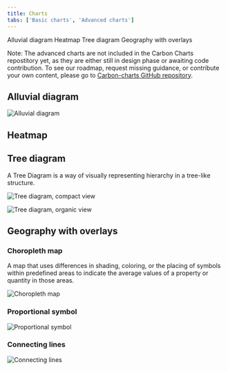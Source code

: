 ```yaml
---
title: Charts
tabs: ['Basic charts', 'Advanced charts']
---
```


<AnchorLinks>

<AnchorLink>Alluvial diagram</AnchorLink>
<AnchorLink>Heatmap</AnchorLink>
<AnchorLink>Tree diagram</AnchorLink>
<AnchorLink>Geography with overlays</AnchorLink>

</AnchorLinks>

<InlineNotificaton>

Note: The advanced charts are not included in the Carbon Charts repostitory yet, as they are either still in design phase or awaiting code contribution. To see our roadmap, request missing guidance, or contribute your own content, please go to [Carbon-charts GitHub repository](https://github.com/carbon-design-system/carbon-charts).

</InlineNotificaton>

## Alluvial diagram

<Row>
<Column  colLg={8} colMd={2} colSm={2} noGutterSm>

![Alluvial diagram](images/charts-adv-alluvial.png)

</Column>
</Row>

## Heatmap

## Tree diagram

A Tree Diagram is a way of visually representing hierarchy in a tree-like structure.

<Row>
<Column  colLg={8} colMd={2} colSm={2} noGutterSm>

![Tree diagram, compact view](images/charts-adv-tree.png)

</Column>
</Row>
<Row>
<Column  colLg={8} colMd={2} colSm={2} noGutterSm>

![Tree diagram, organic view](images/charts-adv-tree2.jpg)

</Column>
</Row>

## Geography with overlays

### Choropleth map

A map that uses differences in shading, coloring, or the placing of symbols within predefined areas to indicate the average values of a property or quantity in those areas.

<Row>
<Column  colLg={8} colMd={2} colSm={2} noGutterSm>

![Choropleth map](images/charts-adv-choropleth.png)

</Column>
</Row>

### Proportional symbol

<Row>
<Column  colLg={8} colMd={2} colSm={2} noGutterSm>

![Proportional symbol](images/charts-adv-proportion.png)

</Column>
</Row>

### Connecting lines

<Row>
<Column  colLg={8} colMd={2} colSm={2} noGutterSm>

![Connecting lines](images/charts-adv-connecting.png)

</Column>
</Row>
